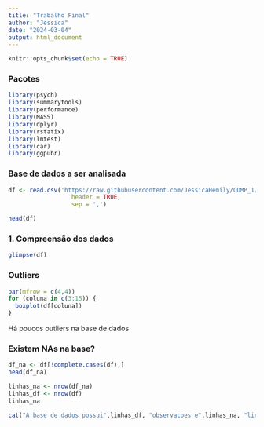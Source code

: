 ```yaml
---
title: "Trabalho Final"
author: "Jessica"
date: "2024-03-04"
output: html_document
---
```


```r
knitr::opts_chunk$set(echo = TRUE)
```

### Pacotes
```r
library(psych)
library(summarytools)
library(performance)
library(MASS)
library(dplyr)
library(rstatix)
library(lmtest)
library(car)
library(ggpubr)
```

### Base de dados a ser analisada
```r

df <- read.csv('https://raw.githubusercontent.com/JessicaHemily/COMP_1/main/AdultPopulationSurvey.csv', 
				  header = TRUE,
				  sep = ',')

head(df)
```

### 1. Compreensão dos dados

```r
glimpse(df)
```

### Outliers

```r
par(mfrow = c(4,4))
for (coluna in c(3:15)) {
  boxplot(df[coluna])
}
```

Há poucos outliers na base de dados

### Existem NAs na base?

```r

df_na <- df[!complete.cases(df),]
head(df_na)   

```
```r
linhas_na <- nrow(df_na)
linhas_df <- nrow(df)
linhas_na

cat("A base de dados possui",linhas_df, "observacoes e",linhas_na, "linhas contendo ao menos um NA")
```































